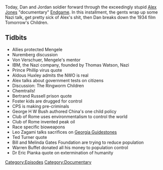 {{DEFAULTSORT:
    #_EPISODE_0130D:Endgame, Part 4
}}{{Episode
    | title           = Endgame, Part 4
    | caption         = [https://knowledgefight.libsyn.com/knowledge-fight-endgame-part-4 Listen to this episode on Libsyn]
    | episodeNumber   = 130D
    | length          = 01:39:37
    | airDate         = February 22, 2018
    | episodeType     = [[:Category:Documentary|Documentary]]
    | appearance      = [[Josef Mengele]], [[Otmar Freiherr von Verschuer]], [[Thomas Watson]], [[Aldous Huxley]], [[George H W Bush]], [[Leo Zagami]], [[Bill Gates]], [[Melinda Gates]], [[Warren Buffett]], [[Dr Eric Pianka]]
    | previousEpisode = [[130C: Endgame, Part 3]]
    | nextEpisode     = [[130E: Endgame, Part 5]]
}}

{{Stub}}

Today, Dan and Jordan soldier forward through the exceedingly stupid [[Alex Jones]] "documentary" [[Endgame]]. In this installment, the gents wrap up some Nazi talk, get pretty sick of Alex's shit, then Dan breaks down the 1934 film Tomorrow's Children.

==Tidbits==

*Allies protected Mengele
*Nuremberg discussion
*Von Verschuer, Mengele's mentor
*IBM, the Nazi company, founded by Thomas Watson, Nazi
*Prince Phillip virus quote
*Aldous Huxley admits the NWO is real
*Alex talks about government tests on citizens
*Discussion: The Ringworm Children
*Chemtrails!
*Bertrand Russell prison quote
*Foster kids are drugged for control
*CPS is making pre-criminals
*George H W Bush authored China's one child policy
*Club of Rome uses environmentalism to control the world
*Club of Rome invented peak oil
*Race specific bioweapons
*Leo Zagami talks sacrifices on [[Georgia Guidestones]]
*Ted Turner quote
*Bill and Melinda Gates Foundation are trying to reduce population
*Warren Buffet donated all his money to population control
*Dr Eric Pianka quote on extermination of humanity

[[Category:Episodes]]
[[Category:Documentary]]
